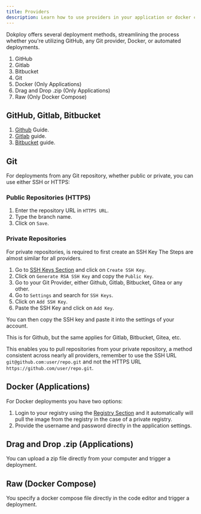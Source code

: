 ```yaml
---
title: Providers
description: Learn how to use providers in your application or docker compose.
---
```


Dokploy offers several deployment methods, streamlining the process whether you're utilizing GitHub, any Git provider, Docker, or automated deployments.

1. GitHub
2. Gitlab
3. Bitbucket
4. Git
5. Docker (Only Applications)
6. Drag and Drop .zip (Only Applications)
7. Raw (Only Docker Compose)

## GitHub, Gitlab, Bitbucket

1.  [Github](/docs/core/github) Guide.
2.  [Gitlab](/docs/core/gitlab) guide.
3.  [Bitbucket](/docs/core/bitbucket) guide.

## Git

For deployments from any Git repository, whether public or private, you can use either SSH or HTTPS:

### Public Repositories (HTTPS)

1. Enter the repository URL in `HTTPS URL`.
2. Type the branch name.
3. Click on `Save`.

### Private Repositories

For private repositories, is required to first create an SSH Key The Steps are almost similar for all providers.

1. Go to [SSH Keys Section](/docs/core/ssh-keys) and click on `Create SSH Key`.
2. Click on `Generate RSA SSH Key` and copy the `Public Key`.
3. Go to your Git Provider, either Github, Gitlab, Bitbucket, Gitea or any other.
4. Go to `Settings` and search for `SSH Keys`.
5. Click on `Add SSH Key`.
6. Paste the SSH Key and click on `Add Key`.


You can then copy the SSH key and paste it into the settings of your account.

This is for Github, but the same applies for Gitlab, Bitbucket, Gitea, etc.

<ImageZoom
  src="/assets/private-repository.png"
  width={800}
  height={630}
  className="rounded-lg"
/>

This enables you to pull repositories from your private repository, a method consistent across nearly all providers,
remember to use the SSH URL `git@github.com:user/repo.git` and not the HTTPS URL `https://github.com/user/repo.git`.

## Docker (Applications)

For Docker deployments you have two options:

1. Login to your registry using the [Registry Section](/docs/core/registry) and it automatically will pull the image from the registry in the case of a private registry.
2. Provide the username and password directly in the application settings.


## Drag and Drop .zip (Applications)

You can upload a zip file directly from your computer and trigger a deployment.



## Raw (Docker Compose)

You specify a docker compose file directly in the code editor and trigger a deployment.

